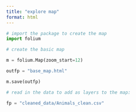 ```yaml
---
title: "explore map"
format: html
---
```


```python
# import the package to create the map
import folium
```


```python
# create the basic map 

m = folium.Map(zoom_start=12)

outfp = "base_map.html"

m.save(outfp)
```

```python
# read in the data to add as layers to the map: 

fp = "cleaned_data/Animals_clean.csv"
```

